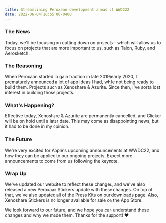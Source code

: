 ```yaml
---
title: Streamlining Peroxaan development ahead of WWDC22
date: 2022-06-04T10:55:00-0400
---
```


<Float src="/Peroxaan.png" alt="Peroxaan logo" />

### The News

Today, we'll be focusing on cutting down on projects - which will allow us to focus on projects that are more important to us, such as Talon, Ruby, and Aerosketch.

### The Reasoning

When Peroxaan started to gain traction in late 2019/early 2020, I prematurely announced a lot of app ideas I had, while not being ready to build them. Projects such as Xenoshare & Azurite. Since then, I've sorta lost interest in building those projects.

### What's Happening?

Effective today, Xenoshare & Azurite are permanently cancelled, and Clicker will be on hold until a later date. This may come as disappointing news, but it had to be done in my opinion.

### The Future

We're very excited for Apple's upcoming announcements at WWDC22, and how they can be applied to our ongoing projects. Expect more announcements to come from us following the keynote.

### Wrap Up

We've updated our website to reflect these changes, and we've also released a new Peroxaan Stickers update with these changes. On top of that, we've also updated all of the Press Kits on our downloads page. Also, Xenoshare Stickers is no longer available for sale on the App Store.

We look forward to our future, and we hope you can understand these changes and why we made them. Thanks for the support! ❤️
